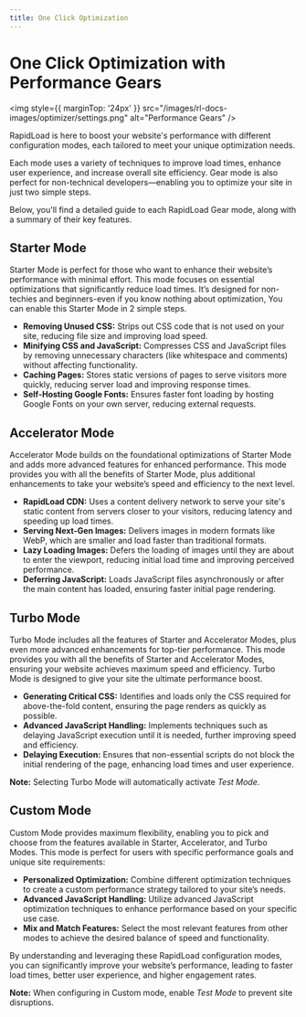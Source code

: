 ```yaml
---
title: One Click Optimization
---     
```


# One Click Optimization with Performance Gears

<img style={{ marginTop: '24px' }} 
src="/images/rl-docs-images/optimizer/settings.png" alt="Performance Gears" />

RapidLoad is here to boost your website's performance with different configuration modes, each tailored to meet your unique optimization needs.

Each mode uses a variety of techniques to improve load times, enhance user experience, and increase overall site efficiency. Gear mode is also perfect for non-technical developers—enabling you to optimize your site in just two simple steps.

Below, you'll find a detailed guide to each RapidLoad Gear mode, along with a summary of their key features.

## Starter Mode

Starter Mode is perfect for those who want to enhance their website’s performance with minimal effort. This mode focuses on essential optimizations that significantly reduce load times. It’s designed for non-techies and beginners-even if you know nothing about optimization, You can enable this Starter Mode in 2 simple steps. 

*   **Removing Unused CSS:** Strips out CSS code that is not used on your site, reducing file size and improving load speed.
*   **Minifying CSS and JavaScript:** Compresses CSS and JavaScript files by removing unnecessary characters (like whitespace and comments) without affecting functionality.
*   **Caching Pages:** Stores static versions of pages to serve visitors more quickly, reducing server load and improving response times.
*   **Self-Hosting Google Fonts:** Ensures faster font loading by hosting Google Fonts on your own server, reducing external requests.

## Accelerator Mode

Accelerator Mode builds on the foundational optimizations of Starter Mode and adds more advanced features for enhanced performance. This mode provides you with all the benefits of Starter Mode, plus additional enhancements to take your website’s speed and efficiency to the next level.

*   **RapidLoad CDN:** Uses a content delivery network to serve your site's static content from servers closer to your visitors, reducing latency and speeding up load times.
*   **Serving Next-Gen Images:** Delivers images in modern formats like WebP, which are smaller and load faster than traditional formats.
*   **Lazy Loading Images:** Defers the loading of images until they are about to enter the viewport, reducing initial load time and improving perceived performance.
*   **Deferring JavaScript:** Loads JavaScript files asynchronously or after the main content has loaded, ensuring faster initial page rendering.

## Turbo Mode

Turbo Mode includes all the features of Starter and Accelerator Modes, plus even more advanced enhancements for top-tier performance. This mode provides you with all the benefits of Starter and Accelerator Modes, ensuring your website achieves maximum speed and efficiency. Turbo Mode is designed to give your site the ultimate performance boost.

*   **Generating Critical CSS:** Identifies and loads only the CSS required for above-the-fold content, ensuring the page renders as quickly as possible.
*   **Advanced JavaScript Handling:** Implements techniques such as delaying JavaScript execution until it is needed, further improving speed and efficiency.
*   **Delaying Execution:** Ensures that non-essential scripts do not block the initial rendering of the page, enhancing load times and user experience.

**Note:** Selecting Turbo Mode will automatically activate _Test Mode_.

## Custom Mode

Custom Mode provides maximum flexibility, enabling you to pick and choose from the features available in Starter, Accelerator, and Turbo Modes. This mode is perfect for users with specific performance goals and unique site requirements:

*   **Personalized Optimization:** Combine different optimization techniques to create a custom performance strategy tailored to your site’s needs.
*   **Advanced JavaScript Handling:** Utilize advanced JavaScript optimization techniques to enhance performance based on your specific use case.
*   **Mix and Match Features:** Select the most relevant features from other modes to achieve the desired balance of speed and functionality.

By understanding and leveraging these RapidLoad configuration modes, you can significantly improve your website’s performance, leading to faster load times, better user experience, and higher engagement rates.

**Note:** When configuring in Custom mode, enable _Test Mode_ to prevent site disruptions.